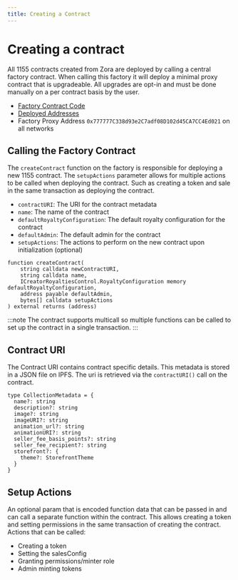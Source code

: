 ```yaml
---
title: Creating a Contract
---
```


# Creating a contract

All 1155 contracts created from Zora are deployed by calling a central factory contract.
When calling this factory it will deploy a minimal proxy contract that is upgradeable.
All upgrades are opt-in and must be done manually on a per contract basis by the user.

- [Factory Contract Code](https://github.com/ourzora/zora-protocol/blob/main/packages/1155-contracts/src/factory/ZoraCreator1155FactoryImpl.sol)
- [Deployed Addresses](https://github.com/ourzora/zora-protocol/tree/main/packages/1155-deployments/addresses)
- Factory Proxy Address `0x777777C338d93e2C7adf08D102d45CA7CC4Ed021` on all networks

## Calling the Factory Contract
The `createContract` function on the factory is responsible for deploying a new 1155 contract. 
The `setupActions` parameter allows for multiple actions to be called when deploying the contract.
Such as creating a token and sale in the same transaction as deploying the contract.

- `contractURI`: The URI for the contract metadata
- `name`: The name of the contract
- `defaultRoyaltyConfiguration`: The default royalty configuration for the contract
- `defaultAdmin`: The default admin for the contract
- `setupActions`: The actions to perform on the new contract upon initialization (optional)
```
function createContract(
    string calldata newContractURI,
    string calldata name,
    ICreatorRoyaltiesControl.RoyaltyConfiguration memory defaultRoyaltyConfiguration,
    address payable defaultAdmin,
    bytes[] calldata setupActions
) external returns (address)
```

:::note
The contract supports multicall so multiple functions can be called to set up the contract in a single transaction.
:::

## Contract URI 
The Contract URI contains contract specific details. This metadata is stored in a JSON file on IPFS. 
The uri is retrieved via the `contractURI()` call on the contract.

```
type CollectionMetadata = {
  name?: string
  description?: string
  image?: string
  imageURI?: string
  animation_url?: string
  animationURI?: string
  seller_fee_basis_points?: string
  seller_fee_recipient?: string
  storefront?: {
    theme?: StorefrontTheme
  }
}
```

## Setup Actions
An optional param that is encoded function data that can be passed in and can call a separate function within the contract.
This allows creating a token and setting permissions in the same transaction of creating the contract. Actions that can be called:
- Creating a token
- Setting the salesConfig
- Granting permissions/minter role
- Admin minting tokens
